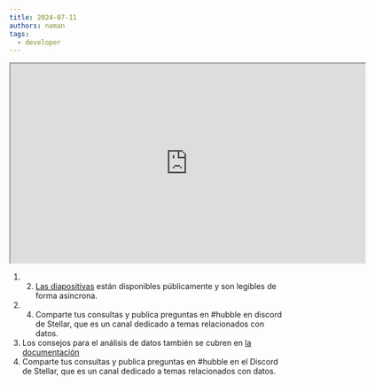 ```yaml
---
title: 2024-07-11
authors: naman
tags:
  - developer
---
```


<iframe
  src="https://drive.google.com/file/d/1uBv-Qv6bHzri7OeRyBJo7hxJtH6CKjEH/preview"
  width="640"
  height="360"
  allow="autoplay"
></iframe>

1. 2. [Las diapositivas](https://docs.google.com/presentation/d/1QsCwFLFcDF4RmNIwtSSnNrUfZb0RM0kLxOOxC7ENY5M/edit#slide=id.g2cb5821e4de_1_1143) están disponibles públicamente y son legibles de forma asíncrona.
2. 4. Comparte tus consultas y publica preguntas en #hubble en discord de Stellar, que es un canal dedicado a temas relacionados con datos.
3. Los consejos para el análisis de datos también se cubren en [la documentación](https://developers.stellar.org/docs/data/hubble/analyst-guide)
4. Comparte tus consultas y publica preguntas en #hubble en el Discord de Stellar, que es un canal dedicado a temas relacionados con datos.
